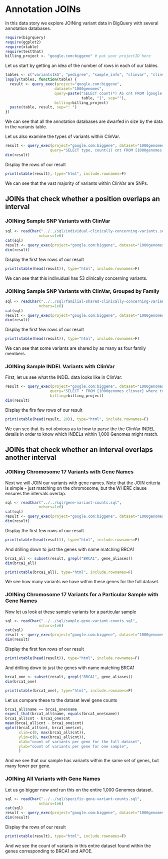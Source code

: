 <!-- R Markdown Documentation, DO NOT EDIT THE PLAIN MARKDOWN VERSION OF THIS FILE -->

<!-- Copyright 2014 Google Inc. All rights reserved. -->

<!-- Licensed under the Apache License, Version 2.0 (the "License"); -->
<!-- you may not use this file except in compliance with the License. -->
<!-- You may obtain a copy of the License at -->

<!--     http://www.apache.org/licenses/LICENSE-2.0 -->

<!-- Unless required by applicable law or agreed to in writing, software -->
<!-- distributed under the License is distributed on an "AS IS" BASIS, -->
<!-- WITHOUT WARRANTIES OR CONDITIONS OF ANY KIND, either express or implied. -->
<!-- See the License for the specific language governing permissions and -->
<!-- limitations under the License. -->

Annotation JOINs
========================================================

In this data story we explore JOINing variant data in BigQuery with several annotation databases.

```r
require(bigrquery)
require(ggplot2)
require(xtable)
require(testthat)
billing_project <- "google.com:biggene" # put your projectID here
```

Let us start by getting an idea of the number of rows in each of our tables.
```r
tables <- c("variants1kG", "pedigree", "sample_info", "clinvar", "clinvar_disease_names", "known_genes", "known_genes_aliases")
lapply(tables, function(table) {
  result <- query_exec(project="google.com:biggene", 
                      dataset="1000genomes", 
                      query=paste("SELECT count(*) AS cnt FROM [google.com:biggene:1000genomes.", 
                                  table, "]", sep=""),
                      billing=billing_project)
  paste(table, result, sep=": ")
})
```
We can see that all the annotation databases are dwarfed in size by the data in the variants table.

Let us also examine the types of variants within ClinVar.
```r
result <- query_exec(project="google.com:biggene", dataset="1000genomes",
                    query="SELECT type, count(1) cnt FROM [1000genomes.clinvar] group by type", billing=billing_project)
dim(result)
```
Display the rows of our result
```r
print(xtable(result), type="html", include.rownames=F)
```
We can see that the vast majority of variants within ClinVar are SNPs.

## JOINs that check whether a position overlaps an interval

### JOINing Sample SNP Variants with ClinVar

```r
sql <- readChar("../../sql/individual-clinically-concerning-variants.sql",
               nchars=1e6)
cat(sql)
result <- query_exec(project="google.com:biggene", dataset="1000genomes", query=sql, billing=billing_project)
dim(result)
```
Display the first few rows of our result
```r
print(xtable(head(result)), type="html", include.rownames=F)
```
We can see that this indivudual has 53 clinically concerning variants.

### JOINing Sample SNP Variants with ClinVar, Grouped by Family
```r
sql <- readChar("../../sql/familial-shared-clinically-concerning-variants.sql",
               nchars=1e6)
cat(sql)
result <- query_exec(project="google.com:biggene", dataset="1000genomes", query=sql, billing=billing_project)
dim(result)
```
Display the first few rows of our result
```r
print(xtable(head(result)), type="html", include.rownames=F)
```
We can see that some variants are shared by as many as four family members.

### JOINing Sample INDEL Variants with ClinVar

First, let us see what the INDEL data looks like in ClinVar:
```r
result <- query_exec(project="google.com:biggene", dataset="1000genomes",
                    query="SELECT * FROM [1000genomes.clinvar] where type="indel"", 
                    billing=billing_project)
dim(result)
```
Display the firs few rows of our result
```r
print(xtable(head(result, 20)), type="html", include.rownames=F)
```
We can see that its not obvious as to how to parse the the ClinVar INDEL details in order to know which INDELs within 1,000 Genomes might match.

## JOINs that check whether an interval overlaps another interval

### JOINing Chromosome 17 Variants with Gene Names

Next we will JOIN our variants with gene names.  Note that the JOIN criteria is simple - just matching on the chromosome, but the WHERE clause ensures the intervals overlap.
```r
sql <- readChar("../../sql/gene-variant-counts.sql",
               nchars=1e6)
cat(sql)
result <- query_exec(project="google.com:biggene", dataset="1000genomes", query=sql, billing=billing_project)
dim(result)
```
Display the first few rows of our result
```r
print(xtable(head(result)), type="html", include.rownames=F)
```
And drilling down to just the genes with name matching BRCA1
```r
brca1_all <- subset(result, grepl("BRCA1", gene_aliases))
dim(brca1_all)
```

```r
print(xtable(brca1_all), type="html", include.rownames=F)
```
We see how many variants we have within these genes for the full dataset.

### JOINing Chromosome 17 Variants for a Particular Sample with Gene Names

Now let us look at these sample variants for a particular sample
```r
sql <- readChar("../../sql/sample-gene-variant-counts.sql",
               nchars=1e6)
cat(sql)
result <- query_exec(project="google.com:biggene", dataset="1000genomes", query=sql, billing=billing_project)
dim(result)
```
Display the first few rows of our result
```r
print(xtable(head(result)), type="html", include.rownames=F)
```
And drilling down to just the genes with name matching BRCA1
```r
brca1_one <- subset(result, grepl("BRCA1", gene_aliases))
dim(brca1_one)
```

```r
print(xtable(brca1_one), type="html", include.rownames=F)
```

Let us compare these to the dataset level gene counts
```r
brca1_all$name == brca1_one$name
expect_that(brca1_all$name, equals(brca1_one$name))
brca1_all$cnt - brca1_one$cnt
mean(brca1_all$cnt - brca1_one$cnt)
qplot(brca1_all$cnt, brca1_one$cnt, 
      xlim=c(0, max(brca1_all$cnt)), 
      ylim=c(0, max(brca1_all$cnt)),
      xlab="count of variants per gene for the full dataset",
      ylab="count of variants per gene for one sample",
      )
```
And we see that our sample has variants within the same set of genes, but many fewer per gene.

### JOINing All Variants with Gene Names
Let us go bigger now and run this on the entire 1,000 Genomes dataset.
```r
sql <- readChar("../../sql/specific-gene-variant-counts.sql",
               nchars=1e6)
cat(sql)
result <- query_exec(project="google.com:biggene", dataset="1000genomes", query=sql, billing=billing_project)
dim(result)
```
Display the rows of our result
```r
print(xtable(result), type="html", include.rownames=F)
```
And we see the count of variants in this entire dataset found within the genes corresponding to BRCA1 and APOE.
